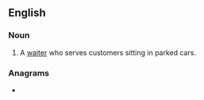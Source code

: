 ==English==

===Noun===
{{en-noun|head=[[car]] [[hop]]}}

# A [[waiter]] who serves customers sitting in parked cars.

===Anagrams===
* {{l|en|Chopra}}